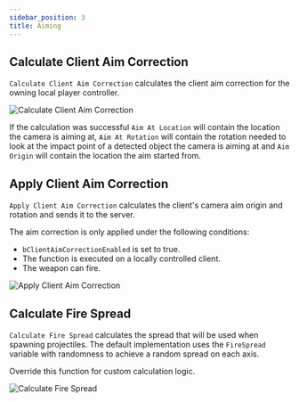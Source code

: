 ```yaml
---
sidebar_position: 3
title: Aiming
---
```



## Calculate Client Aim Correction

`Calculate Client Aim Correction` calculates the client aim correction for
the owning local player controller.

![Calculate Client Aim Correction](_static/img/aiming/calculate-client-aim-correction.png)

If the calculation was successful `Aim At Location` <Step text="1"/> will
contain the location the camera is aiming at,
`Aim At Rotation` <Step text="2"/> will contain the rotation needed to look at
the impact point of a detected object the camera is aiming at and
`Aim Origin` <Step text="3"/> will contain the location the aim started from.

## Apply Client Aim Correction

`Apply Client Aim Correction` calculates the client's camera aim origin and
rotation and sends it to the server.

The aim correction is only applied under the following conditions:
- `bClientAimCorrectionEnabled` is set to true.
- The function is executed on a locally controlled client.
- The weapon can fire.

![Apply Client Aim Correction](_static/img/aiming/apply-client-aim-correction.png)

## Calculate Fire Spread

`Calculate Fire Spread` calculates the spread that will be used when spawning
projectiles. The default implementation uses the `FireSpread` variable with
randomness to achieve a random spread on each axis.

Override this function for custom calculation logic.

![Calculate Fire Spread](_static/img/aiming/calculate-fire-spread.png)
